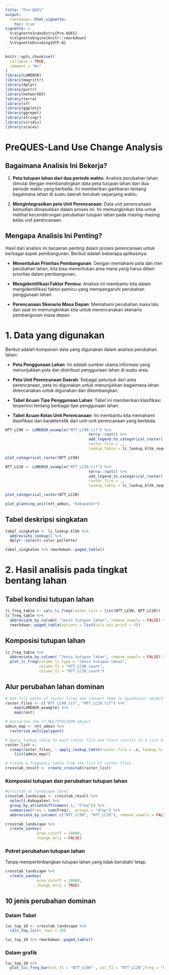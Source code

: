 ```yaml
---
title: "Pre-QUES"
output: 
  rmarkdown::html_vignette:
    toc: true
vignette: >
  %\VignetteIndexEntry{Pre-QUES}
  %\VignetteEngine{knitr::rmarkdown}
  %\VignetteEncoding{UTF-8}
---
```


```r
knitr::opts_chunk$set(
  collapse = TRUE,
  comment = "#>"
)
library(LUMENSR)
library(magrittr)
library(dplyr)
library(purrr)
library(networkD3)
library(terra)
library(sf)
library(ggplot2)
library(ggrepel)
library(stringr)
library(viridis)
library(scales)
```

# PreQUES-Land Use Change Analysis

## Bagaimana Analisis Ini Bekerja?

1.  **Peta tutupan lahan dari dua periode waktu**: Analisis perubahan lahan dimulai dengan membandingkan data peta tutupan lahan dari dua periode waktu yang berbeda. Ini memberikan gambaran tentang bagaimana lahan di suatu daerah berubah sepanjang waktu.

2.  **Mengintegrasikan peta Unit Perencanaan**: Data unit perencanaan kemudian dimasukkan dalam proses ini. Ini memungkinkan kita untuk melihat kecenderungan perubahan tutupan lahan pada masing-masing kelas unit perencanaan.

## Mengapa Analisis Ini Penting?

Hasil dari analisis ini berperan penting dalam proses perencanaan untuk berbagai aspek pembangunan. Berikut adalah beberapa aplikasinya:

-   **Menentukan Prioritas Pembangunan**: Dengan memahami pola dan tren perubahan lahan, kita bisa menentukan area mana yang harus diberi prioritas dalam pembangunan.

-   **Mengidentifikasi Faktor Pemicu**: Analisis ini membantu kita dalam mengidentifikasi faktor pemicu yang mempengaruhi perubahan penggunaan lahan.

-   **Perencanaan Skenario Masa Depan**: Memahami perubahan masa lalu dan saat ini memungkinkan kita untuk merencanakan skenario pembangunan masa depan.

# 1. Data yang digunakan

Berikut adalah komponen data yang digunakan dalam analisis perubahan lahan:

-   **Peta Penggunaan Lahan**: Ini adalah sumber utama informasi yang menunjukkan pola dan distribusi penggunaan lahan di suatu area.

-   **Peta Unit Perencanaan Daerah**: Sebagai petunjuk dari area perencanaan, peta ini digunakan untuk menunjukkan bagaimana lahan direncanakan untuk digunakan dan dikembangkan.

-   **Tabel Acuan Tipe Penggunaan Lahan**: Tabel ini memberikan klasifikasi terperinci tentang berbagai tipe penggunaan lahan.

-   **Tabel Acuan Kelas Unit Perencanaan**: Ini membantu kita memahami klasifikasi dan karakteristik dari unit-unit perencanaan yang berbeda.

```r
NTT_LC90 <- LUMENSR_example("NTT_LC90.tif") %>%
									 terra::rast() %>%
									 add_legend_to_categorical_raster(
									 raster_file = .,
									 lookup_table = lc_lookup_klhk_sequence)

plot_categorical_raster(NTT_LC90)
```

```r

NTT_LC20 <- LUMENSR_example("NTT_LC20.tif") %>%
									 terra::rast() %>%
									 add_legend_to_categorical_raster(
									 raster_file = .,
									 lookup_table = lc_lookup_klhk_sequence)

plot_categorical_raster(NTT_LC20)
```

```r
plot_planning_unit(ntt_admin, "Kabupaten")

```

## Tabel deskripsi singkatan

```r
tabel_singkatan <- lc_lookup_klhk %>%
  abbreviate_lookup() %>% 
  dplyr::select(-color_pallette)

tabel_singkatan %>% rmarkdown::paged_table()
```

# 2. Hasil analisis pada tingkat bentang lahan

## Tabel kondisi tutupan lahan

```r
lc_freq_table <- calc_lc_freq(raster_list = list(NTT_LC90, NTT_LC20))
lc_freq_table %>% 
  abbreviate_by_column( "Jenis tutupan lahan", remove_vowels = FALSE) %>%
  rmarkdown::paged_table(options = list(cols.min.print = 3))
```

## Komposisi tutupan lahan

```r
lc_freq_table %>% 
  abbreviate_by_column( "Jenis tutupan lahan", remove_vowels = FALSE) %>% 
  plot_lc_freq(column_lc_type = "Jenis tutupan lahan", 
               column_T1 = "NTT_LC90_count", 
               column_T2 = "NTT_LC20_count")
```

## Alur perubahan lahan dominan

```r
# Get full paths of raster files and convert them to SpatRaster objects
raster_files <- c("NTT_LC90.tif", "NTT_LC20.tif") %>%
    map(LUMENSR_example) %>%
    map(rast)

# Rasterize the sf MULTIPOLYGON object
admin_map <- ntt_admin %>% 
  rasterise_multipolygon()

# Apply lookup table to each raster file and store results in a list along with admin_map
raster_list <- 
  c(map(raster_files, ~ apply_lookup_table(raster_file = .x, lookup_lc = lc_lookup_klhk_sequence)),
    list(admin_map))

# Create a frequency table from the list of raster files
crosstab_result <- create_crosstab(raster_list)
```

### Komposisi tutupan dan perubahan tutupan lahan

```r
#Crosstab at landscape level
crosstab_landscape <- crosstab_result %>% 
  select(-Kabupaten) %>% 
  group_by_at(setdiff(names(.), "Freq")) %>%
  summarise(Freq = sum(Freq), .groups = "drop") %>% 
  abbreviate_by_column( c("NTT_LC90", "NTT_LC20"), remove_vowels = FALSE)


```


```r
crosstab_landscape %>% 
  create_sankey(
              area_cutoff = 10000, 
              change_only = FALSE)
```

### Potret perubahan tutupan lahan

Tanpa mempertimbangkan tutupan lahan yang tidak berubah/ tetap.

```r
crosstab_landscape %>% 
  create_sankey( 
              area_cutoff = 10000, 
              change_only = TRUE)
```

## 10 jenis perubahan dominan

### Dalam Tabel

```r
luc_top_10 <- crosstab_landscape %>% 
  calc_top_lcc(n_rows = 10)

luc_top_10 %>% rmarkdown::paged_table()
```

### Dalam grafik

```r
luc_top_10 %>% 
  plot_lcc_freq_bar(col_T1 = "NTT_LC90" , col_T2 = "NTT_LC20",Freq = "Freq")

```
